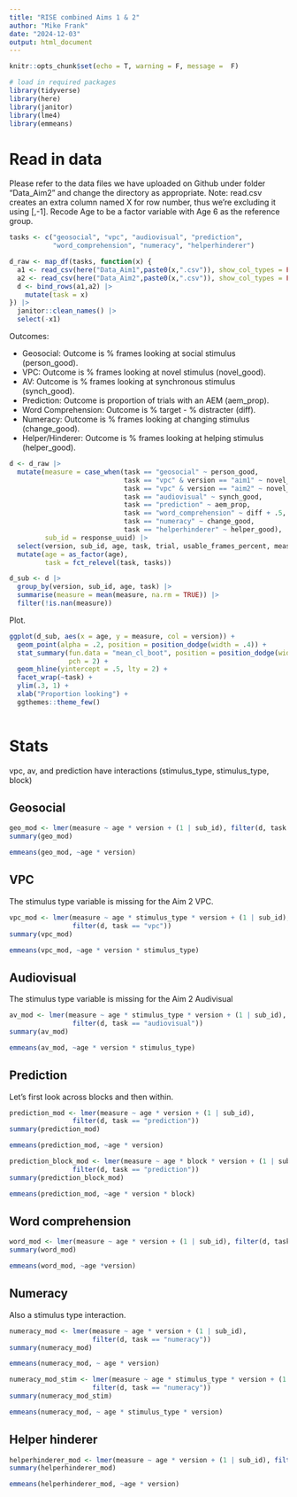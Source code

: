 ```yaml
---
title: "RISE combined Aims 1 & 2"
author: "Mike Frank"
date: "2024-12-03"
output: html_document
---
```



```r
knitr::opts_chunk$set(echo = T, warning = F, message =  F)

# load in required packages
library(tidyverse)
library(here)
library(janitor)
library(lme4)
library(emmeans)
```


# Read in data

Please refer to the data files we have uploaded on Github under folder "Data_Aim2" and change the directory as appropriate.
Note: read.csv creates an extra column named X for row number, thus we're excluding it using [,-1].
Recode Age to be a factor variable with Age 6 as the reference group.


```r
tasks <- c("geosocial", "vpc", "audiovisual", "prediction", 
           "word_comprehension", "numeracy", "helperhinderer")

d_raw <- map_df(tasks, function(x) {
  a1 <- read_csv(here("Data_Aim1",paste0(x,".csv")), show_col_types = FALSE) |> mutate(version = "aim1")
  a2 <- read_csv(here("Data_Aim2",paste0(x,".csv")), show_col_types = FALSE) |> mutate(version = "aim2")
  d <- bind_rows(a1,a2) |>
    mutate(task = x)
}) |>
  janitor::clean_names() |>
  select(-x1) 
```

Outcomes:

* Geosocial: Outcome is % frames looking at social stimulus (person_good).
* VPC: Outcome is % frames looking at novel stimulus (novel_good).
* AV: Outcome is % frames looking at synchronous stimulus (synch_good).
* Prediction: Outcome is proportion of trials with an AEM (aem_prop). 
* Word Comprehension: Outcome is % target - % distracter (diff). 
* Numeracy: Outcome is % frames looking at changing stimulus (change_good).
* Helper/Hinderer: Outcome is % frames looking at helping stimulus (helper_good).


```r
d <- d_raw |>
  mutate(measure = case_when(task == "geosocial" ~ person_good, 
                             task == "vpc" & version == "aim1" ~ novel_good, 
                             task == "vpc" & version == "aim2" ~ novel_good_avg, 
                             task == "audiovisual" ~ synch_good, 
                             task == "prediction" ~ aem_prop,
                             task == "word_comprehension" ~ diff + .5,
                             task == "numeracy" ~ change_good,
                             task == "helperhinderer" ~ helper_good), 
         sub_id = response_uuid) |>
  select(version, sub_id, age, task, trial, usable_frames_percent, measure, stimulus_type, block) |>
  mutate(age = as_factor(age), 
         task = fct_relevel(task, tasks))

d_sub <- d |>
  group_by(version, sub_id, age, task) |>
  summarise(measure = mean(measure, na.rm = TRUE)) |>
  filter(!is.nan(measure))
```

Plot. 


```r
ggplot(d_sub, aes(x = age, y = measure, col = version)) + 
  geom_point(alpha = .2, position = position_dodge(width = .4)) +
  stat_summary(fun.data = "mean_cl_boot", position = position_dodge(width = .4), 
               pch = 2) + 
  geom_hline(yintercept = .5, lty = 2) + 
  facet_wrap(~task) + 
  ylim(.3, 1) + 
  xlab("Proportion looking") +
  ggthemes::theme_few()
  
```
# Stats

vpc, av, and prediction have interactions (stimulus_type, stimulus_type, block)

## Geosocial 

```r
geo_mod <- lmer(measure ~ age * version + (1 | sub_id), filter(d, task == "geosocial"))
summary(geo_mod)
```

```r
emmeans(geo_mod, ~age * version)
```

## VPC

The stimulus type variable is missing for the Aim 2 VPC. 

```r
vpc_mod <- lmer(measure ~ age * stimulus_type * version + (1 | sub_id),
                filter(d, task == "vpc"))
summary(vpc_mod)
```

```r
emmeans(vpc_mod, ~age * version * stimulus_type)
```
## Audiovisual

The stimulus type variable is missing for the Aim 2 Audivisual 

```r
av_mod <- lmer(measure ~ age * stimulus_type * version + (1 | sub_id),
                filter(d, task == "audiovisual"))
summary(av_mod)
```

```r
emmeans(av_mod, ~age * version * stimulus_type)
```


## Prediction

Let's first look across blocks and then within. 

```r
prediction_mod <- lmer(measure ~ age * version + (1 | sub_id),
                filter(d, task == "prediction"))
summary(prediction_mod)
```

```r
emmeans(prediction_mod, ~age * version)
```




```r
prediction_block_mod <- lmer(measure ~ age * block * version + (1 | sub_id),
                filter(d, task == "prediction"))
summary(prediction_block_mod)
```

```r
emmeans(prediction_mod, ~age * version * block)
```


## Word comprehension 

```r
word_mod <- lmer(measure ~ age * version + (1 | sub_id), filter(d, task == "word_comprehension"))
summary(word_mod)
```

```r
emmeans(word_mod, ~age *version)
```

## Numeracy

Also a stimulus type interaction.

```r
numeracy_mod <- lmer(measure ~ age * version + (1 | sub_id), 
                     filter(d, task == "numeracy"))
summary(numeracy_mod)
```

```r
emmeans(numeracy_mod, ~ age * version)
```

```r
numeracy_mod_stim <- lmer(measure ~ age * stimulus_type * version + (1 | sub_id), 
                     filter(d, task == "numeracy"))
summary(numeracy_mod_stim)
```

```r
emmeans(numeracy_mod, ~ age * stimulus_type * version)
```
## Helper hinderer


```r
helperhinderer_mod <- lmer(measure ~ age * version + (1 | sub_id), filter(d, task == "helperhinderer"))
summary(helperhinderer_mod)
```

```r
emmeans(helperhinderer_mod, ~age * version)
```